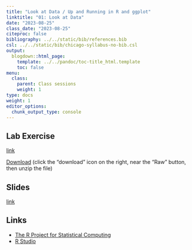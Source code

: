 ```yaml
---
title: "Look at Data / Up and Running in R and ggplot"
linktitle: "01: Look at Data"
date: "2023-08-25"
class_date: "2023-08-25"
citeproc: false
bibliography: ../../static/bib/references.bib
csl: ../../static/bib/chicago-syllabus-no-bib.csl
output:
  blogdown::html_page:
    template: ../../pandoc/toc-title_html.template
    toc: false
menu:
  class:
    parent: Class sessions
    weight: 1
type: docs
weight: 1
editor_options: 
  chunk_output_type: console
---
```


## Lab Exercise

[link](/PM566/assignment/01-lab)


[Download](https://github.com/USCbiostats/PM566/blob/master/website/static/labs/lab-01/pm566-01-lab.zip) (click the "download" icon on the right, near the "Raw" button, then unzip the file)

## Slides

[link](/PM566/slides/01-welcome/slides.html)

## Links

- [The R Project for Statistical Computing](https://www.r-project.org/)
- [R Studio](https://www.rstudio.com)
